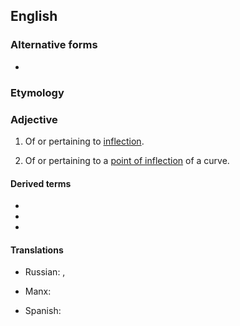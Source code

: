 ==English==

===Alternative forms===
* {{l|en|inflexional}}

===Etymology===
{{suffix|en|inflection|al}}

===Adjective===
{{en-adj}}

# Of or pertaining to [[inflection]].
# {{lb|en|mathematics}} Of or pertaining to a [[point of inflection]] of a curve.

====Derived terms====
* {{l|en|inflectional morphology}}
* {{l|en|inflectional phrase}}
* {{l|en|inflectional tangent}}

====Translations====
{{trans-top|pertaining to grammatical inflection}}
* Russian: {{t+|ru|флекси́йный|m}}, {{t+|ru|оконча́тельный|m}}
{{trans-mid}}
{{trans-bottom}}

{{trans-top}}
* Manx: {{t|gv|yn-filleydagh}}
{{trans-mid}}
* Spanish: {{t|es|flectivo}}
{{trans-bottom}}